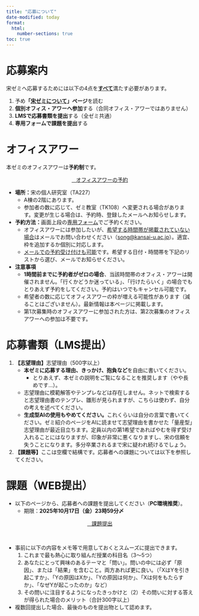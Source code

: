 ```yaml
---
title: "応募について"
date-modified: today
format: 
  html: 
    number-sections: true
toc: true
---
```


# 応募案内 {.unnumbered}

宋ゼミへ応募するためには以下の4点を**<u>すべて</u>**満たす必要があります。

1. 予め**「[**宋ゼミについて**](index.qmd)」ページ**を読む
1. **個別オフィス・アワーへ参加**する（合同オフィス・アワーではありません）
1. **LMSで応募書類を提出**する（全ゼミ共通）
1. **専用フォームで課題を提出**する

# オフィスアワー

本ゼミのオフィスアワーは**予約制**です。

<center>
<a href="https://www.jaysong.net/garage/2025/OH/reservation.html" class="btn btn-info btn-lg" target="_blank" role="button"><i class="bi bi-calendar-check"></i>&nbsp;&nbsp;&nbsp;オフィスアワーの予約</a>
</center>

- **場所：**宋の個人研究室（TA227）
   - A棟の2階にあります。
   - 参加者の数に応じて、ゼミ教室（TK108）へ変更される場合があります。変更が生じる場合は、予約時、登録したメールへお知らせします。
- **予約方法：**画面上段の[専用フォーム](https://www.jaysong.net/garage/2025/OH/reservation.html){target="_blank"}でご予約ください。
   - オフィスアワーには参加したいが、<u>希望する時間帯が掲載されていない場合</u>はメールでお問い合わせください（<song@kansai-u.ac.jp>）。適宜、枠を追加するか個別に対応します。
   - <u>メールでの予約受け付けも可能</u>です。希望する日付・時間帯を下記のリストから選び、メールでお知らせください。
- **注意事項** 
   - **1時間前までに予約者がゼロの場合**、当該時間帯のオフィス・アワーは開催されません。「行くかどうか迷っている」、「行けたらいく」の場合でもとりあえず予約をしてください。予約はいつでもキャンセル可能です。
   - 希望者の数に応じてオフィスアワーの枠が増える可能性があります（減ることはございません）。最新情報は本ページに掲載します。
   - 第1次募集時のオフィスアワーに参加された方は、第2次募集のオフィスアワーへの参加は不要です。

# 応募書類（LMS提出）

1. **【志望理由】**志望理由（500字以上）
   - **本ゼミに応募する理由、きっかけ、抱負など**を自由に書いてください。
      - とりあえず、本ゼミの説明をご覧になることを推奨します（やや長めです...）。
   - 志望理由に模範解答やテンプレなどは存在しません。ネットで検索すると志望理由書のテンプレ、雛形が見られますが、こちらは使わず、自分の考えを述べてください。
   - **生成型AIの使用もやめてください。**これくらいは自分の言葉で書いてください。ゼミ紹介のページをAIに読ませて志望理由を書かせた「量産型」志望理由が最近目立ちます。定員以内の第1希望であればやむを得ず受け入れることにはなりますが、印象が非常に悪くなりますし、宋の信頼を失うことになります。多分卒業されるまで宋に疑われ続けるでしょう。
2. **【課題等】**ここは空欄で結構です。応募者への課題については以下を参照してください。

# 課題（WEB提出）

- 以下のページから、応募者への課題を提出してください（**PC環境推奨**）。
   - 期限：**2025年10月17日（金）23時59分〆**
   
<center><a href="https://kandaisojo.qualtrics.com/jfe/form/SV_cuokni4Rt6DXVNI" class="btn btn-danger btn-lg" target="_blank" role="button"><i class="bi bi-journal-check"></i>&nbsp;&nbsp;&nbsp;課題提出</a></center><br/>

- 事前に以下の内容をメモ等で用意しておくとスムーズに提出できます。
   1. これまで最も熱心に取り組んだ授業の科目名（3〜5つ）
   1. あなたにとって興味のあるテーマと「問い」。問いの中には必ず「原因」、または「結果」を含むこと。両方あれば更に良い。（「XはYを引き起こすか」、「Yの原因はXか」、「Yの原因は何か」、「Xは何をもたらすか」、「なぜYが起こったのか」など）
   1. その問いに注目するようになったきっかけと（2）その問いに対する答えが得られた場合のメリット（合計300字以上）
- 複数回提出した場合、最後のものを提出物として認めます。